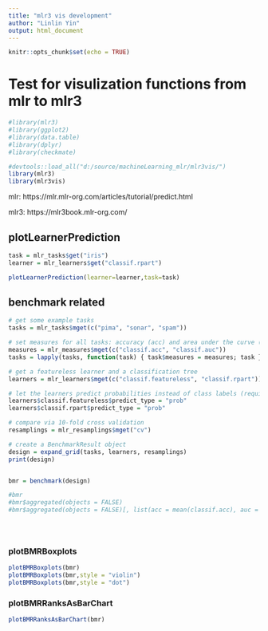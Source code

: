 ---
title: "mlr3 vis development"
author: "Linlin Yin"
output: html_document
---

```{r setup, include=FALSE}
knitr::opts_chunk$set(echo = TRUE)
```

# Test for visulization functions from mlr to mlr3

```{r}
#library(mlr3)
#library(ggplot2)
#library(data.table)
#library(dplyr)
#library(checkmate)

#devtools::load_all("d:/source/machineLearning_mlr/mlr3vis/")
library(mlr3)
library(mlr3vis)

```

mlr: https://mlr.mlr-org.com/articles/tutorial/predict.html  

mlr3: https://mlr3book.mlr-org.com/  

## plotLearnerPrediction

```{r}

task = mlr_tasks$get("iris")
learner = mlr_learners$get("classif.rpart")

plotLearnerPrediction(learner=learner,task=task)

```

## benchmark related
```{r}

# get some example tasks
tasks = mlr_tasks$mget(c("pima", "sonar", "spam"))

# set measures for all tasks: accuracy (acc) and area under the curve (auc)
measures = mlr_measures$mget(c("classif.acc", "classif.auc"))
tasks = lapply(tasks, function(task) { task$measures = measures; task })

# get a featureless learner and a classification tree
learners = mlr_learners$mget(c("classif.featureless", "classif.rpart"))

# let the learners predict probabilities instead of class labels (required for AUC measure)
learners$classif.featureless$predict_type = "prob"
learners$classif.rpart$predict_type = "prob"

# compare via 10-fold cross validation
resamplings = mlr_resamplings$mget("cv")

# create a BenchmarkResult object
design = expand_grid(tasks, learners, resamplings)
print(design)


bmr = benchmark(design)

#bmr
#bmr$aggregated(objects = FALSE)
#bmr$aggregated(objects = FALSE)[, list(acc = mean(classif.acc), auc = mean(classif.auc)), by = "learner_id"]





```

### plotBMRBoxplots
```{r}

plotBMRBoxplots(bmr)
plotBMRBoxplots(bmr,style = "violin")
plotBMRBoxplots(bmr,style = "dot")

```

### plotBMRRanksAsBarChart
```{r}


plotBMRRanksAsBarChart(bmr)
```





